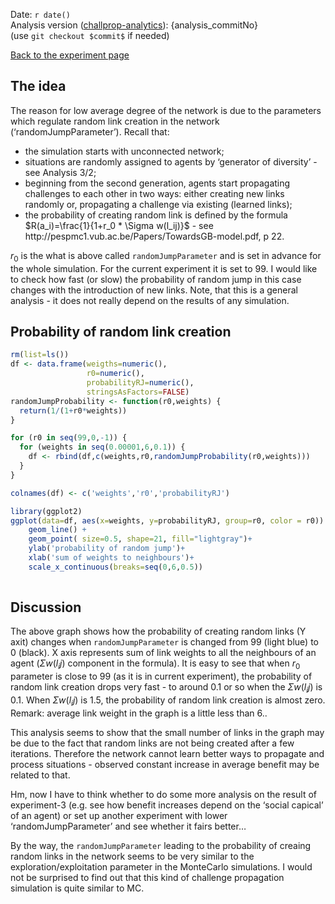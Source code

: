 Date: `r date()` <br/>
Analysis version ([challprop-analytics](https://bitbucket.org/gbi/challprop-analytics)): {analysis_commitNo} <br/>
(use `git checkout $commit$` if needed) 

[Back to the experiment page]({% post_url 2014-12-09-experiment-2-10k-agents-slash-100-generations %})

## The idea

The reason for low average degree of the network is due to the parameters which regulate random link creation in the network ('randomJumpParameter'). Recall that: 

* the simulation starts with unconnected network;
* situations are randomly assigned to agents by 'generator of diversity' - see Analysis 3/2;
* beginning from the second generation, agents start propagating challenges to each other in two ways: either creating new links randomly or, propagating a challenge via existing (learned links);
* the probability of creating random link is defined by the formula $R(a_i)=\frac{1}{1+r_0 * \Sigma w(l_ij)}$ - see http://pespmc1.vub.ac.be/Papers/TowardsGB-model.pdf, p 22.

$r_0$ is the what is above called `randomJumpParameter` and is set in advance for the whole simulation. For the current experiment it is set to 99. I would like to check how fast (or slow) the probability of random jump in this case changes with the introduction of new links. Note, that this is a general analysis - it does not really depend on the results of any simulation.

## Probability of random link creation

```r
rm(list=ls())
df <- data.frame(weigths=numeric(), 
                 r0=numeric(),
                 probabilityRJ=numeric(), 
                 stringsAsFactors=FALSE) 
randomJumpProbability <- function(r0,weights) {
  return(1/(1+r0*weights))
}

for (r0 in seq(99,0,-1)) {
  for (weights in seq(0.00001,6,0.1)) {
    df <- rbind(df,c(weights,r0,randomJumpProbability(r0,weights)))
  }
}

colnames(df) <- c('weights','r0','probabilityRJ')

library(ggplot2)
ggplot(data=df, aes(x=weights, y=probabilityRJ, group=r0, color = r0)) +
    geom_line() +
    geom_point( size=0.5, shape=21, fill="lightgray")+
    ylab('probability of random jump')+
    xlab('sum of weights to neighbours')+
    scale_x_continuous(breaks=seq(0,6,0.5))
    
```

## Discussion

The above graph shows how the probability of creating random links (Y axit) changes when `randomJumpParameter` is changed from 99 (light blue) to 0 (black). X axis represents sum of link weights to all the neighbours of an agent ($\Sigma w(l_ij)$ component in the formula). It is easy to see that when $r_0$ parameter is close to 99 (as it is in current experiment), the probability of random link creation drops very fast - to around 0.1 or so when the $\Sigma w(l_ij)$ is 0.1. When $\Sigma w(l_ij)$ is 1.5, the probability of random link creation is almost zero. Remark: average link weight in the graph is a little less than 6..

This analysis seems to show that the small number of links in the graph may be due to the fact that random links are not being created after a few iterations. Therefore the network cannot learn better ways to propagate and process situations - observed constant increase in average benefit may be related to that.

Hm, now I have to think whether to do some more analysis on the result of experiment-3 (e.g. see how benefit increases depend on the 'social capical' of an agent) or set up another experiment with lower 'randomJumpParameter' and see whether it fairs better...

By the way, the `randomJumpParameter` leading to the probability of creaing random links in the network seems to be very similar to the exploration/exploitation parameter in the MonteCarlo simulations. I would not be surprised to find out that this kind of challenge propagation simulation is quite similar to MC.